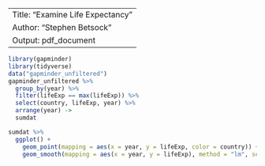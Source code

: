 -----
Title: "Examine Life Expectancy"
Author: "Stephen Betsock"
Output: pdf_document
-----



```r
library(gapminder)
library(tidyverse)
data("gapminder_unfiltered")
gapminder_unfiltered %>%
  group_by(year) %>%
  filter(lifeExp == max(lifeExp)) %>%
  select(country, lifeExp, year) %>%
  arrange(year) ->
  sumdat

sumdat %>%
  ggplot() +
    geom_point(mapping = aes(x = year, y = lifeExp, color = country)) +
    geom_smooth(mapping = aes(x = year, y = lifeExp), method = "lm", se = FALSE)
```

